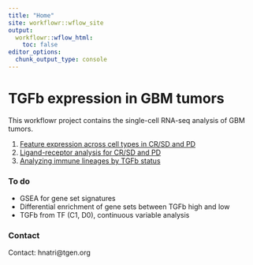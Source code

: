 ```yaml
---
title: "Home"
site: workflowr::wflow_site
output:
  workflowr::wflow_html:
    toc: false
editor_options:
  chunk_output_type: console
---
```


# TGFb expression in GBM tumors

This workflowr project contains the single-cell RNA-seq analysis of GBM tumors.

1. [Feature expression across cell types in CR/SD and PD](plot_features.html)\
2. [Ligand-receptor analysis for CR/SD and PD](plot_cellchat.html)\
3. [Analyzing immune lineages by TGFb status](analyze_compartments.html)\


### To do

- GSEA for gene set signatures\
- Differential enrichment of gene sets between TGFb high and low\
- TGFb from TF (C1, D0), continuous variable analysis\

### Contact

Contact: hnatri@tgen.org